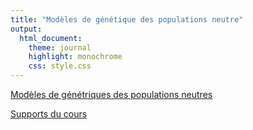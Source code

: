 ```yaml
---
title: "Modèles de génétique des populations neutre"
output:
  html_document:
    theme: journal
    highlight: monochrome
    css: style.css
---
```


[Modèles de génétriques des populations neutres](http://masedki.github.io/enseignements/pdfs/articleGenPop.pdf)

[Supports du cours](http://masedki.github.io/enseignements/pdfs/SlidesGenPop.pdf)